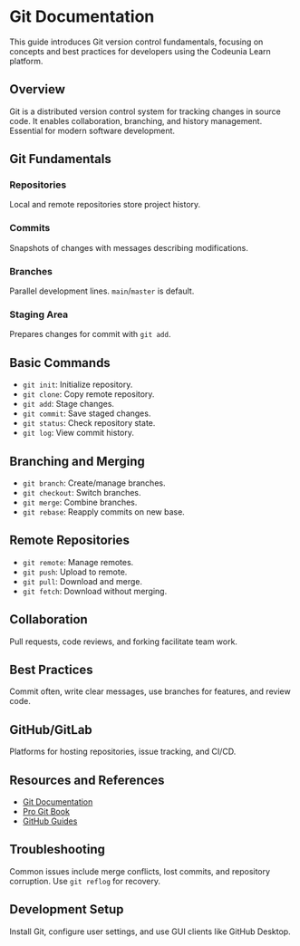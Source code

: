 # Git Documentation

This guide introduces Git version control fundamentals, focusing on concepts and best practices for developers using the Codeunia Learn platform.

## Overview

Git is a distributed version control system for tracking changes in source code. It enables collaboration, branching, and history management. Essential for modern software development.

## Git Fundamentals

### Repositories

Local and remote repositories store project history.

### Commits

Snapshots of changes with messages describing modifications.

### Branches

Parallel development lines. `main`/`master` is default.

### Staging Area

Prepares changes for commit with `git add`.

## Basic Commands

- `git init`: Initialize repository.
- `git clone`: Copy remote repository.
- `git add`: Stage changes.
- `git commit`: Save staged changes.
- `git status`: Check repository state.
- `git log`: View commit history.

## Branching and Merging

- `git branch`: Create/manage branches.
- `git checkout`: Switch branches.
- `git merge`: Combine branches.
- `git rebase`: Reapply commits on new base.

## Remote Repositories

- `git remote`: Manage remotes.
- `git push`: Upload to remote.
- `git pull`: Download and merge.
- `git fetch`: Download without merging.

## Collaboration

Pull requests, code reviews, and forking facilitate team work.

## Best Practices

Commit often, write clear messages, use branches for features, and review code.

## GitHub/GitLab

Platforms for hosting repositories, issue tracking, and CI/CD.

## Resources and References

- [Git Documentation](https://git-scm.com/doc)
- [Pro Git Book](https://git-scm.com/book/)
- [GitHub Guides](https://guides.github.com/)

## Troubleshooting

Common issues include merge conflicts, lost commits, and repository corruption. Use `git reflog` for recovery.

## Development Setup

Install Git, configure user settings, and use GUI clients like GitHub Desktop.
